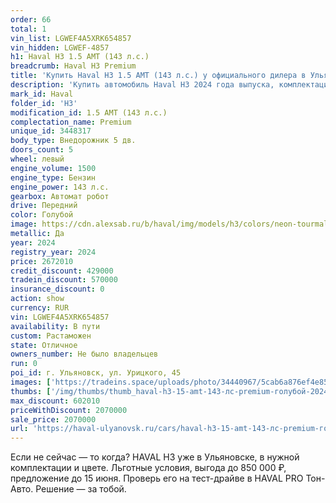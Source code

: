 ```yaml
---
order: 66
total: 1
vin_list: LGWEF4A5XRK654857
vin_hidden: LGWEF-4857
h1: Haval H3 1.5 AMT (143 л.с.)
breadcrumb: Haval H3 Premium
title: 'Купить Haval H3 1.5 AMT (143 л.с.) у официального дилера в Ульяновске'
description: 'Купить автомобиль Haval H3 2024 года выпуска, комплектация Premium, цвет - Голубой, двигатель - 1.5 AMT (143 л.с.) у официального дилера в г. Ульяновск. Стоимость данного автомобиля Haval H3 – 2070000'
mark_id: Haval
folder_id: 'H3'
modification_id: 1.5 AMT (143 л.с.)
complectation_name: Premium
unique_id: 3448317
body_type: Внедорожник 5 дв.
doors_count: 5
wheel: левый
engine_volume: 1500
engine_type: Бензин
engine_power: 143 л.с.
gearbox: Автомат робот
drive: Передний
color: Голубой
image: https://cdn.alexsab.ru/b/haval/img/models/h3/colors/neon-tourmaline.webp
metallic: Да
year: 2024
registry_year: 2024
price: 2672010
credit_discount: 429000
tradein_discount: 570000
insurance_discount: 0
action: show
currency: RUR
vin: LGWEF4A5XRK654857
availability: В пути
custom: Растаможен
state: Отличное
owners_number: Не было владельцев
run: 0
poi_id: г. Ульяновск, ул. Урицкого, 45
images: ['https://tradeins.space/uploads/photo/34440967/5cab6a876ef4e854aee3116e041cad6e.JPG', 'https://tradeins.space/uploads/photo/34908326/27a8610e53553985ea403240e988d1a8.jpg', 'https://tradeins.space/uploads/photo/34440968/0b084d285259ed35ed2353b75e690506.JPG', 'https://tradeins.space/uploads/photo/34440969/b7d72071541ffbba826ea29d75481d48.JPG', 'https://tradeins.space/uploads/photo/34440970/a73570e16988c66fba2018fb9c9feddd.JPG', 'https://tradeins.space/uploads/photo/34440971/441aa17f12b0d3d5aa5a69ed38a60a13.JPG', 'https://tradeins.space/uploads/photo/34440972/48947c19b763dda506e460fbc65c2797.jpg', 'https://tradeins.space/uploads/photo/34440973/e958a9b27369f52631a003887e272ed1.jpg', 'https://tradeins.space/uploads/photo/34440974/0cd5f93797e70f94f7392678bdd1f1c5.jpg', 'https://tradeins.space/uploads/photo/34440975/1d6b0ce50f57b3ae0c197d57ffd1887d.jpg', 'https://tradeins.space/uploads/photo/34440976/b1eb42d9b4d4f353d96f819519e5c83f.jpg', 'https://tradeins.space/uploads/photo/34440977/1c9f57aaaea3e05c79fca19e9cb34765.jpg', 'https://tradeins.space/uploads/photo/34440978/f84de87054bd89be4875ea523468aa95.jpg', 'https://tradeins.space/uploads/photo/34440979/62062d23d64c3780d32ac82ab937e459.jpg', 'https://tradeins.space/uploads/photo/34440980/fe95cae3b74cdc1cb8ceacb69720f2a1.jpg']
thumbs: ['/img/thumbs/thumb_haval-h3-15-amt-143-лс-premium-голубой-2024_cad6e_0.webp', '/img/thumbs/thumb_haval-h3-15-amt-143-лс-premium-голубой-2024_8d1a8_1.webp', '/img/thumbs/thumb_haval-h3-15-amt-143-лс-premium-голубой-2024_90506_2.webp', '/img/thumbs/thumb_haval-h3-15-amt-143-лс-premium-голубой-2024_81d48_3.webp', '/img/thumbs/thumb_haval-h3-15-amt-143-лс-premium-голубой-2024_feddd_4.webp']
max_discount: 602010
priceWithDiscount: 2070000
sale_price: 2070000
url: 'https://haval-ulyanovsk.ru/cars/haval-h3-15-amt-143-лс-premium-голубой-2024/'
---
```

<p>
 Если не сейчас — то когда? HAVAL H3 уже в Ульяновске, в нужной комплектации и цвете. Льготные условия, выгода до 850 000 ₽, предложение до 15 июня. Проверь его на тест-драйве в HAVAL PRO Тон-Авто. Решение — за тобой.
</p>
<p>
</p>
<p>
</p>
